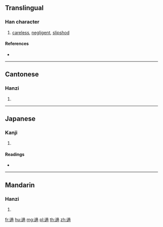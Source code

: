 {{character info/new}}
==Translingual==

===Han character===
{{Han char|rn=162|rad=辵|as=10|sn=14|four=36302|canj=YASM}}

# [[careless]], [[negligent]], [[slipshod]]

====References====
* {{Han ref|kx=1263.170|dkj=39050|dj=1758.030|hdz=63871.050|uh=9062|ud=36962|bh=BBBD|bd=48061}}

----

==Cantonese==

===Hanzi===
{{yue-hanzi|jyut=|y=taap3}}

# {{defn|lang=yue|sort=辵10}}

----

==Japanese==

===Kanji===
{{ja-kanji|grade=|rs=辵10}}

# {{defn|lang=ja|sort=辵10}}

====Readings====
* {{ja-readings|on=[[とう]] (tō)|kun=|nanori=}}

----

==Mandarin==

===Hanzi===
{{cmn-hanzi|pin=[[tà]] ([[ta4]])|wg=t'a<sup>4</sup>}}

# {{defn|lang=cmn|sort=辵10}}

[[fr:遢]]
[[hu:遢]]
[[mg:遢]]
[[pl:遢]]
[[th:遢]]
[[zh:遢]]